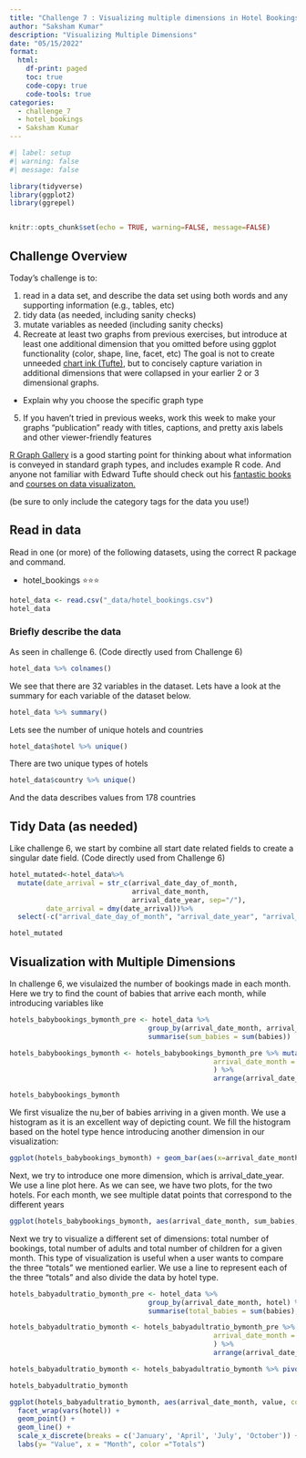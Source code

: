 ```yaml
---
title: "Challenge 7 : Visualizing multiple dimensions in Hotel Bookings"
author: "Saksham Kumar"
description: "Visualizing Multiple Dimensions"
date: "05/15/2022"
format:
  html:
    df-print: paged
    toc: true
    code-copy: true
    code-tools: true
categories:
  - challenge_7
  - hotel_bookings
  - Saksham Kumar
---
```


```r
#| label: setup
#| warning: false
#| message: false

library(tidyverse)
library(ggplot2)
library(ggrepel)


knitr::opts_chunk$set(echo = TRUE, warning=FALSE, message=FALSE)
```

## Challenge Overview

Today's challenge is to:

1)  read in a data set, and describe the data set using both words and any supporting information (e.g., tables, etc)
2)  tidy data (as needed, including sanity checks)
3)  mutate variables as needed (including sanity checks)
4)  Recreate at least two graphs from previous exercises, but introduce at least one additional dimension that you omitted before using ggplot functionality (color, shape, line, facet, etc) The goal is not to create unneeded [chart ink (Tufte)](https://www.edwardtufte.com/tufte/), but to concisely capture variation in additional dimensions that were collapsed in your earlier 2 or 3 dimensional graphs.
   - Explain why you choose the specific graph type
5) If you haven't tried in previous weeks, work this week to make your graphs "publication" ready with titles, captions, and pretty axis labels and other viewer-friendly features

[R Graph Gallery](https://r-graph-gallery.com/) is a good starting point for thinking about what information is conveyed in standard graph types, and includes example R code. And anyone not familiar with Edward Tufte should check out his [fantastic books](https://www.edwardtufte.com/tufte/books_vdqi) and [courses on data visualizaton.](https://www.edwardtufte.com/tufte/courses)

(be sure to only include the category tags for the data you use!)

## Read in data

Read in one (or more) of the following datasets, using the correct R package and command.

  - hotel_bookings ⭐⭐⭐


```r
hotel_data <- read.csv("_data/hotel_bookings.csv")
hotel_data
```

### Briefly describe the data

As seen in challenge 6. (Code directly used from Challenge 6)

```r
hotel_data %>% colnames()
```
We see that there are 32 variables in the dataset. Lets have a look at the summary for each variable of the dataset below.

```r
hotel_data %>% summary()
```
Lets see the number of unique hotels and countries

```r
hotel_data$hotel %>% unique()
```

There are two unique types of hotels

```r
hotel_data$country %>% unique()
```
And the data describes values from 178 countries

## Tidy Data (as needed)

Like challenge 6, we start by combine all start date related fields to create a singular date field. (Code directly used from Challenge 6)

```r
hotel_mutated<-hotel_data%>%
  mutate(date_arrival = str_c(arrival_date_day_of_month,
                              arrival_date_month,
                              arrival_date_year, sep="/"),
         date_arrival = dmy(date_arrival))%>%
  select(-c("arrival_date_day_of_month", "arrival_date_year", "arrival_date_week_number"))

hotel_mutated
```

## Visualization with Multiple Dimensions

In challenge 6, we visulaized the number of bookings made in each month. Here we try to find the count of babies that arrive each month, while introducing variables like

```r
hotels_babybookings_bymonth_pre <- hotel_data %>% 
                                  group_by(arrival_date_month, arrival_date_year, hotel) %>%
                                  summarise(sum_babies = sum(babies))

hotels_babybookings_bymonth <- hotels_babybookings_bymonth_pre %>% mutate(
                                                  arrival_date_month = factor(arrival_date_month, levels = month.name)
                                                  ) %>%
                                                  arrange(arrival_date_month)

hotels_babybookings_bymonth
```
We first visualize the nu,ber of babies arriving in a given month. We use a histogram as it is an excellent way of depicting count. We fill the histogram based on the hotel type hence introducing another dimension in our visualization:

```r
ggplot(hotels_babybookings_bymonth) + geom_bar(aes(x=arrival_date_month, y=sum_babies, fill=(hotel)), stat="identity") + scale_x_discrete(breaks = c('January', 'April', 'July', 'October')) + labs(y= "Total Babies", x = "Month")
```

Next, we try to introduce one more dimension, which is arrival_date_year. We use a line plot here. As we can see, we have two plots, for the two hotels. For each month, we see multiple datat points that correspond to the different years

```r
ggplot(hotels_babybookings_bymonth, aes(arrival_date_month, sum_babies, col=hotel)) + facet_wrap(vars(hotel)) + scale_x_discrete(breaks = c('January', 'April', 'July', 'October')) + geom_line() + geom_point() + geom_text_repel(size=1.5, aes(label = arrival_date_year)) + labs(y= "Total Babies", x = "Month")

```

Next we try to visualize a different set of dimensions: total number of bookings, total number of adults and total number of children for a given month. This type of visualization is useful when a user wants to compare the three "totals" we mentioned earlier. We use a line to represent each of the three "totals" and also divide the data by hotel type.

```r
hotels_babyadultratio_bymonth_pre <- hotel_data %>% 
                                  group_by(arrival_date_month, hotel) %>%
                                  summarise(total_babies = sum(babies), total_adults = sum(adults), bookings = n(), .groups = 'drop')

hotels_babyadultratio_bymonth <- hotels_babyadultratio_bymonth_pre %>% mutate(
                                                  arrival_date_month = factor(arrival_date_month, levels = month.name)
                                                  ) %>%
                                                  arrange(arrival_date_month)

hotels_babyadultratio_bymonth <- hotels_babyadultratio_bymonth %>% pivot_longer(cols=c(total_babies, total_adults, bookings), names_to = 'sum', values_to = 'value')

hotels_babyadultratio_bymonth
```


```r
ggplot(hotels_babyadultratio_bymonth, aes(arrival_date_month, value, color = sum, group=sum)) +
  facet_wrap(vars(hotel)) +
  geom_point() +
  geom_line() + 
  scale_x_discrete(breaks = c('January', 'April', 'July', 'October')) + 
  labs(y= "Value", x = "Month", color ="Totals")
```